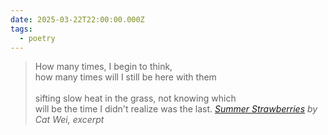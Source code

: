 ```yaml
---
date: 2025-03-22T22:00:00.000Z
tags:
  - poetry
---
```

> How many times, I begin to think,<br/>
> how many times will I still be here with them<br/><br/>
> sifting slow heat in the grass, not knowing which<br/>
> will be the time I didn't realize was the last.
> <cite><i>[Summer Strawberries](https://poems.com/poem/summer-strawberries)</i> by Cat Wei, excerpt</cite>
